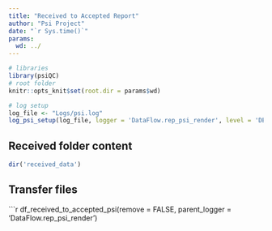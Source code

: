 ```yaml
---
title: "Received to Accepted Report"
author: "Psi Project"
date: "`r Sys.time()`"
params:
  wd: ../
---
```


```r
# libraries
library(psiQC)
# root folder
knitr::opts_knit$set(root.dir = params$wd)
```

```r
# log setup
log_file <- "Logs/psi.log"
log_psi_setup(log_file, logger = 'DataFlow.rep_psi_render', level = 'DEBUG')
```

## Received folder content

```r
dir('received_data')
```

## Transfer files

```r
df_received_to_accepted_psi(remove = FALSE, parent_logger = 'DataFlow.rep_psi_render')
